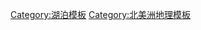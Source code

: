 {{Navbox
| name  = Greatlakes
| title = [[北美]][[五大湖]]
| state = {{{state|autocollapse}}}
| listclass = hlist
| image = [[File:Great Lakes from space.jpg|150px|North American Great Lakes]]
|group1= 主要湖泊
|list1= [[苏必利尔湖|蘇必略湖]] > [[休倫湖|休倫湖]] > [[密歇根湖|密西根湖]] > [[伊利湖|伊利湖]] > [[安大略湖|安大略湖]]

|group2= 次要湖泊
|list2= 
* [[尼皮贡湖]]
* [[尼皮辛湖]]
* [[圣克莱尔湖 (北美洲)|圣克莱尔湖]]
* [[锡姆科湖]]
* [[溫納貝戈湖]]
|group3= 水道
|list3= 
* [[底特律河]]
* [[伊利運河]]
* {{tsl|en|French River (Ontario)||French River}}
* [[乔治亚湾]]
* [[乔治湖 (密歇根–安大略)|乔治湖]]
* {{tsl|en|Great Lakes Waterway||Great Lakes Waterway}}
* {{tsl|en|Lake Kagawong||Lake Kagawong}}
* [[马尼图湖]]
* {{tsl|en|North Channel (Ontario)#Waterways within North Channel||尼科莱特湖}}
* {{tsl|en|Mindemoya Lake||Mindemoya Lake}}
* {{tsl|en|North Channel (Ontario)#Waterways within North Channel||缪纳斯孔湖}}
* [[尼亚加拉河]]
* [[尼皮贡河]]
* {{tsl|en|North Channel (Ontario)||North Channel}}
* {{tsl|en|Potagannissing Bay||Potagannissing Bay}}
* [[圣克莱尔河]]
* [[聖老楞佐河]]
* [[聖老楞佐海道]]
* {{tsl|en|St. Marys River (Michigan–Ontario)||St. Marys River}}
* {{tsl|en|Soo Locks||Soo Locks}}
* [[麦基诺水道]]
* {{tsl|en|Trent–Severn Waterway||Trent–Severn Waterway}}
* [[威兰运河]]
<!--这些岛屿列表连一个中文的都没有，先放着
|group4=[[五大湖岛屿列表|岛屿]]
|list4= 
* {{tsl|en|List of islands in the Detroit River||Detroit River}}
* {{tsl|en|List of islands of Michigan||Michigan (state)}} ({{tsl|en|List of Michigan islands in Lake Huron||in Lake Huron}}, {{tsl|en|list of islands in Isle Royale National Park||part of Isle Royale National Park}})
* {{tsl|en|List of islands of Ontario||Ontario}}
-->
|group5= 地质史
|list5= 
* {{tsl|en|Lake Agassiz||Lake Agassiz}}
* {{le|芝加哥湖|Lake Chicago}}
* {{le|莫米湖|Lake Maumee}}
* {{le|麦基诺瀑布|Mackinac Falls}}
* {{le|尼亚加拉悬崖|Niagara Escarpment}}
* [[末次冰期|威斯康星冰期]]
|group6= 相关主题
|list6=
* {{le|五大湖流域|Great Lakes Basin}}
* [[五大湖地区]]
* [[大湖效应]]
* [[密歇根－休伦湖]]
* [[五大湖区城市群]]
* [[魁北克市-温莎走廊]]
* {{tsl|en|List of Great Lakes museum and historic ships||Great Lakes museum and historic ships}}
* {{tsl|en|Lake freighter||Lake freighter}}
* {{tsl|en|Tall ships||Tall ships}}
* {{tsl|en|Great Lakes Areas of Concern||Great Lakes Areas of Concern}}
* {{tsl|en|Great Lakes Treaty||Great Lakes Treaties}}
* [[五大湖工业区]]
}}<noinclude>
{{collapsible option}}
[[Category:湖泊模板]]
[[Category:北美洲地理模板]]
[[Category:五大湖| ]]
</noinclude>